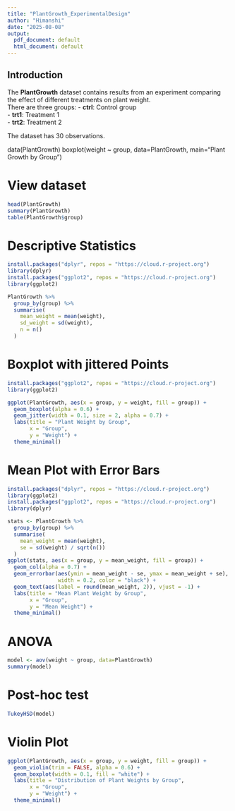 ---
title: "PlantGrowth_ExperimentalDesign"
author: "Himanshi"
date: "2025-08-08"
output:
  pdf_document: default
  html_document: default
---

## Introduction
The **PlantGrowth** dataset contains results from an experiment comparing the effect of different treatments on plant weight.  
There are three groups:
- **ctrl**: Control group  
- **trt1**: Treatment 1  
- **trt2**: Treatment 2  

The dataset has 30 observations.

data(PlantGrowth)
boxplot(weight ~ group, data=PlantGrowth, main="Plant Growth by Group")

# View dataset
```{r}
head(PlantGrowth)
summary(PlantGrowth)
table(PlantGrowth$group)
```

# Descriptive Statistics
```{r}
install.packages("dplyr", repos = "https://cloud.r-project.org")
library(dplyr)
install.packages("ggplot2", repos = "https://cloud.r-project.org")
library(ggplot2)

PlantGrowth %>%
  group_by(group) %>%
  summarise(
    mean_weight = mean(weight),
    sd_weight = sd(weight),
    n = n()
  )
```

# Boxplot with jittered Points
```{r}
install.packages("ggplot2", repos = "https://cloud.r-project.org")
library(ggplot2)

ggplot(PlantGrowth, aes(x = group, y = weight, fill = group)) +
  geom_boxplot(alpha = 0.6) +
  geom_jitter(width = 0.1, size = 2, alpha = 0.7) +
  labs(title = "Plant Weight by Group",
       x = "Group",
       y = "Weight") +
  theme_minimal()
```


# Mean Plot with Error Bars
```{r}
install.packages("dplyr", repos = "https://cloud.r-project.org")
library(ggplot2)
install.packages("ggplot2", repos = "https://cloud.r-project.org")
library(dplyr)

stats <- PlantGrowth %>%
  group_by(group) %>%
  summarise(
    mean_weight = mean(weight),
    se = sd(weight) / sqrt(n())
  )
ggplot(stats, aes(x = group, y = mean_weight, fill = group)) +
  geom_col(alpha = 0.7) +
  geom_errorbar(aes(ymin = mean_weight - se, ymax = mean_weight + se),
                width = 0.2, color = "black") +
  geom_text(aes(label = round(mean_weight, 2)), vjust = -1) +
  labs(title = "Mean Plant Weight by Group",
       x = "Group",
       y = "Mean Weight") +
  theme_minimal()
```

# ANOVA
```{r}
model <- aov(weight ~ group, data=PlantGrowth)
summary(model)
```

# Post-hoc test
```{r}
TukeyHSD(model)
```

# Violin Plot
```{r}
ggplot(PlantGrowth, aes(x = group, y = weight, fill = group)) +
  geom_violin(trim = FALSE, alpha = 0.6) +
  geom_boxplot(width = 0.1, fill = "white") +
  labs(title = "Distribution of Plant Weights by Group",
       x = "Group",
       y = "Weight") +
  theme_minimal()

```